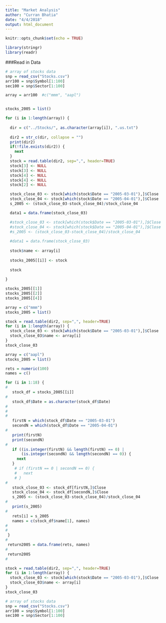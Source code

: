 ```yaml
---
title: "Market Analysis"
author: "Curran Bhatia"
date: "4/4/2018"
output: html_document
---
```


```r
knitr::opts_chunk$set(echo = TRUE)
```


```r
library(stringr)
library(readr)
```

###Read in Data
```r

# array of stocks data
snp = read_csv("Stocks.csv")
arr100 = snp$Symbol[1:100]
sec100 = snp$Sector[1:100]

array = arr100  #c("mmm", "aapl")


stocks_2005 = list()

for (i in 1:length(array)) {
  
  dir = c("../Stocks/", as.character(array[i]), ".us.txt")
  
  dir2 = str_c(dir, collapse = "")
  print(dir2)
  if(!file.exists(dir2)) {
    next
  }
  stock = read.table(dir2, sep=",", header=TRUE)
  stock[3] <- NULL
  stock[3] <- NULL
  stock[4] <- NULL
  stock[4] <- NULL
  stock[2] <- NULL

  stock_close_03 <- stock[which(stock$Date == "2005-03-01"),]$Close
  stock_close_04 <- stock[which(stock$Date == "2005-04-01"),]$Close
  s_2005 <- (stock_close_03-stock_close_04)/stock_close_04

  data1 = data.frame(stock_close_03)

  #stock_close_03 <- stock[which(stock$Date == "2005-03-01"),]$Close 
  #stock_close_04 <- stock[which(stock$Date == "2005-04-01"),]$Close
  #s_2005 <- (stock_close_03-stock_close_04)/stock_close_04
  
  #data1 = data.frame(stock_close_03)
  
  stock$name <- array[i]
  
  stocks_2005[[i]] <- stock
  
  stock
  
}

stocks_2005[[1]]
stocks_2005[[2]]
stocks_2005[[4]]
```

```r
array = c("mmm")
stocks_2005 = list()

stock = read.table(dir2, sep=",", header=TRUE)
for (i in 1:length(array)) {
  stock_close_03 <- stock[which(stock$Date == "2005-03-01"),]$Close 
  stock_close_03$name <- array[i]
}
stock_close_03
```

```r
array = c("aapl")
stocks_2005 = list()

rets = numeric(100)
names = c()

for (i in 1:18) {
#   
   stock_df = stocks_2005[[i]]
#   
   stock_df$Date = as.character(stock_df$Date)
#   
#   
#   
   firstN = which(stock_df$Date == "2005-03-01")
   secondN = which(stock_df$Date == "2005-04-01")
#   
   print(firstN)
   print(secondN)
#   
   if ((is.integer(firstN) && length(firstN) == 0) | 
       (is.integer(secondN) && length(secondN) == 0)) {
     next
   }
    # if (firstN == 0 | secondN == 0) {
    #   next
    # }
#   
   stock_close_03 <- stock_df[firstN,]$Close 
   stock_close_04 <- stock_df[secondN,]$Close
   s_2005 <- (stock_close_03-stock_close_04)/stock_close_04
#   
   print(s_2005)
#   
   rets[i] = s_2005
   names = c(stock_df$name[1], names)
#   
#   
 }
# 
 return2005 = data.frame(rets, names)
# 
 return2005
# 

stock = read.table(dir2, sep=",", header=TRUE)
for (i in 1:length(array)) {
  stock_close_03 <- stock[which(stock$Date == "2005-03-01"),]$Close 
  stock_close_03$name <- array[i]
}
stock_close_03
```

```r
# array of stocks data
snp = read_csv("Stocks.csv")
arr100 = snp$Symbol[1:100]
sec100 = snp$Sector[1:100]
```

